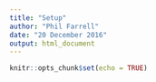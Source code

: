 ```yaml
---
title: "Setup"
author: "Phil Farrell"
date: "20 December 2016"
output: html_document
---
```


```r
knitr::opts_chunk$set(echo = TRUE)
```
